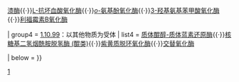 {{Navbox
| name  = 联苯酚家族氧化还原酶类
| title = [[氧化还原酶]]：以联苯酚及其相关化合物为供体的氧化还原酶类（[[EC编号|EC]] 1.10）
| state = {{{state|}}}
| listclass = hlist

| group1 = [[EC编号列表_(EC_1)#EC_1.10.1_以NAD或NADP为受体|1.10.1]]：以[[烟酰胺腺嘌呤二核苷酸|NAD]]或[[烟酰胺腺嘌呤二核苷酸磷酸|NADP]]为受体
| list1 = [[反-苊-1,2-二醇脱氢酶]]

| group2 = [[EC编号列表_(EC_1)#EC_1.10.2_以细胞色素为受体|1.10.2]]：以[[细胞色素]]为受体
| list2 = [[辅酶Q–细胞色素c还原酶]] 

| group3 = [[EC编号列表_(EC_1)#EC_1.10.3_以氧气为受体|1.10.3]]：以[[氧气]]为受体
| list3 = 
* [[儿茶酚氧化酶]]{{·}}[[漆酶]]{{·}}[[L-抗坏血酸氧化酶]]{{·}}[[o-氨基酚氧化酶|''o''-氨基酚氧化酶]]{{·}}[[3-羟基氨基苯甲酸氧化酶]]{{·}}[[利福霉素B氧化酶]]

| group4 = [[EC编号列表_(EC_1)#EC_1.10.99_以其他物质为受体|1.10.99]]：以其他物质为受体
| list4 = [[质体醌醇-质体蓝素还原酶]]{{·}}[[核糖基二氢烟酰胺脱氢酶 (醌类)]]{{·}}[[紫黄质脱环氧化酶]]{{·}}[[交替氧化酶]]

| below = {{酶类导航}}
}}
<noinclude>
{{collapsible option}}

[[Category:酶模板|1]]
</noinclude>